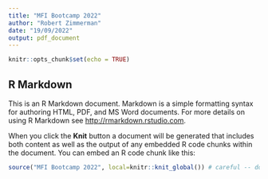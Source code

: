 ```yaml
---
title: "MFI Bootcamp 2022"
author: "Robert Zimmerman"
date: "19/09/2022"
output: pdf_document
---
```


```r
knitr::opts_chunk$set(echo = TRUE)
```

## R Markdown

This is an R Markdown document. Markdown is a simple formatting syntax for authoring HTML, PDF, and MS Word documents. For more details on using R Markdown see <http://rmarkdown.rstudio.com>.

When you click the **Knit** button a document will be generated that includes both content as well as the output of any embedded R code chunks within the document. You can embed an R code chunk like this:

```r
source("MFI Bootcamp 2022", local=knitr::knit_global()) # careful -- don't install packages
```
